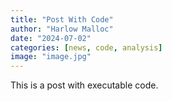 ```yaml
---
title: "Post With Code"
author: "Harlow Malloc"
date: "2024-07-02"
categories: [news, code, analysis]
image: "image.jpg"
---
```


This is a post with executable code.
